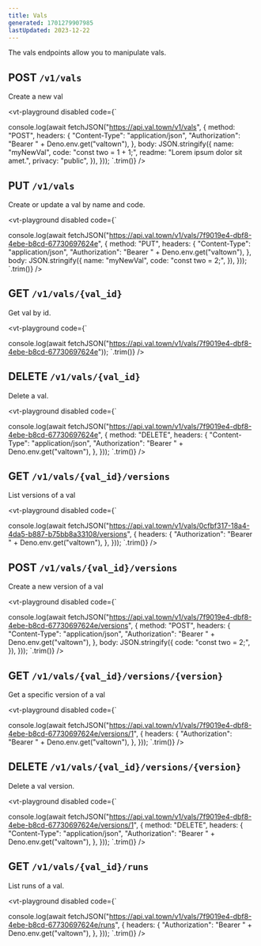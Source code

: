 ```yaml
---
title: Vals
generated: 1701279907985
lastUpdated: 2023-12-22
---
```


The vals endpoints allow you to manipulate vals.

## POST `/v1/vals`

Create a new val

<vt-playground disabled code={`

console.log(await fetchJSON("https://api.val.town/v1/vals", {
  method: "POST",
  headers: {
    "Content-Type": "application/json",
    "Authorization": "Bearer " + Deno.env.get("valtown"),
  },
  body: JSON.stringify({
    name: "myNewVal",
    code: "const two = 1 + 1;",
    readme: "Lorem ipsum dolor sit amet.",
    privacy: "public",
  }),
}));
`.trim()} />

## PUT `/v1/vals`

Create or update a val by name and code.

<vt-playground disabled code={`

console.log(await fetchJSON("https://api.val.town/v1/vals/7f9019e4-dbf8-4ebe-b8cd-67730697624e", {
  method: "PUT",
  headers: {
    "Content-Type": "application/json",
    "Authorization": "Bearer " + Deno.env.get("valtown"),
  },
  body: JSON.stringify({
    name: "myNewVal",
    code: "const two = 2;",
  }),
}));
`.trim()} />

## GET `/v1/vals/{val_id}`

Get val by id.

<vt-playground code={`

console.log(await fetchJSON("https://api.val.town/v1/vals/7f9019e4-dbf8-4ebe-b8cd-67730697624e"));
`.trim()} />

## DELETE `/v1/vals/{val_id}`

Delete a val.

<vt-playground disabled code={`

console.log(await fetchJSON("https://api.val.town/v1/vals/7f9019e4-dbf8-4ebe-b8cd-67730697624e", {
  method: "DELETE",
  headers: {
    "Content-Type": "application/json",
    "Authorization": "Bearer " + Deno.env.get("valtown"),
  },
}));
`.trim()} />

## GET `/v1/vals/{val_id}/versions`

List versions of a val

<vt-playground disabled code={`

console.log(await fetchJSON("https://api.val.town/v1/vals/0cfbf317-18a4-4da5-b887-b75bb8a33108/versions", {
  headers: {
    "Authorization": "Bearer " + Deno.env.get("valtown"),
  },
}));
`.trim()} />

## POST `/v1/vals/{val_id}/versions`

Create a new version of a val

<vt-playground disabled code={`

console.log(await fetchJSON("https://api.val.town/v1/vals/7f9019e4-dbf8-4ebe-b8cd-67730697624e/versions", {
  method: "POST",
  headers: {
    "Content-Type": "application/json",
    "Authorization": "Bearer " + Deno.env.get("valtown"),
  },
  body: JSON.stringify({
    code: "const two = 2;",
  }),
}));
`.trim()} />

## GET `/v1/vals/{val_id}/versions/{version}`

Get a specific version of a val

<vt-playground disabled code={`

console.log(await fetchJSON("https://api.val.town/v1/vals/7f9019e4-dbf8-4ebe-b8cd-67730697624e/versions/1", {
  headers: {
    "Authorization": "Bearer " + Deno.env.get("valtown"),
  },
}));
`.trim()} />

## DELETE `/v1/vals/{val_id}/versions/{version}`

Delete a val version.

<vt-playground disabled code={`

console.log(await fetchJSON("https://api.val.town/v1/vals/7f9019e4-dbf8-4ebe-b8cd-67730697624e/versions/1", {
  method: "DELETE",
  headers: {
    "Content-Type": "application/json",
    "Authorization": "Bearer " + Deno.env.get("valtown"),
  },
}));
`.trim()} />

## GET `/v1/vals/{val_id}/runs`

List runs of a val.

<vt-playground disabled code={`

console.log(await fetchJSON("https://api.val.town/v1/vals/7f9019e4-dbf8-4ebe-b8cd-67730697624e/runs", {
  headers: {
    "Authorization": "Bearer " + Deno.env.get("valtown"),
  },
}));
`.trim()} />
